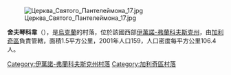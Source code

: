 [[Image:Церква_Святого_Пантелеймона_17.jpg|right]]

'''舍夫琴科韋'''（{{lang-uk|Шевченкове}}），是[[烏克蘭|烏克蘭]]的村落，位於該國西部[[伊萬諾-弗蘭科夫斯克州|伊萬諾-弗蘭科夫斯克州]]，由[[加利奇區_(烏克蘭)|加利奇區]]負責管轄，面積1.5平方公里，2001年人口159，人口密度每平方公里106.4人。

{{coord|49|7|56|N|24|41|35|E|scale:30000|display=title}}

{{DEFAULTSORT:Шевченкове}}
[[Category:伊萬諾-弗蘭科夫斯克州村落|Category:伊萬諾-弗蘭科夫斯克州村落]]
[[Category:加利奇區村落|Category:加利奇區村落]]


{{IvanoFrankivsk-geo-stub}}